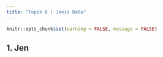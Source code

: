 ---
title: "Topik 6 | Jenis Data"
---

```{r setup, include=FALSE}
knitr::opts_chunk$set(warning = FALSE, message = FALSE) 
```

## 1. Jen